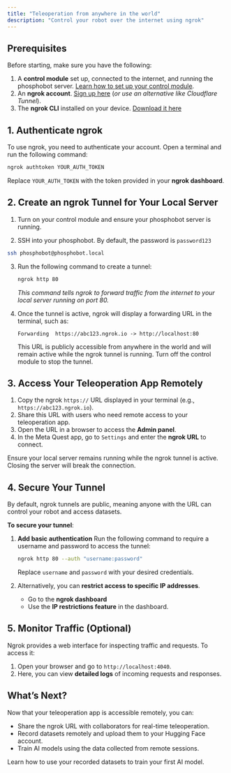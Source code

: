 ```yaml
---
title: "Teleoperation from anywhere in the world"
description: "Control your robot over the internet using ngrok"
---
```


## Prerequisites

Before starting, make sure you have the following:

1. A **control module** set up, connected to the internet, and running the phosphobot server. [Learn how to set up your control module](/unboxings/dk1).
2. An **ngrok account**. [Sign up here](https://ngrok.com/) (*or use an alternative like Cloudflare Tunnel*).
3. The **ngrok CLI** installed on your device. [Download it here](https://ngrok.com/download)

## 1. Authenticate ngrok

To use ngrok, you need to authenticate your account. Open a terminal and run the following command: 

   ```bash
   ngrok authtoken YOUR_AUTH_TOKEN
   ```

   Replace `YOUR_AUTH_TOKEN` with the token provided in your **ngrok dashboard**.


## 2. Create an ngrok Tunnel for Your Local Server

1. Turn on your control module and ensure your phosphobot server is running.

2. SSH into your phosphobot. By default, the password is `password123`

```bash
ssh phosphobot@phosphobot.local
```

3. Run the following command to create a tunnel:

   ```bash
   ngrok http 80
   ```

   *This command tells ngrok to forward traffic from the internet to your local server running on port 80.*

4. Once the tunnel is active, ngrok will display a forwarding URL in the terminal, such as:

   ```
   Forwarding  https://abc123.ngrok.io -> http://localhost:80
   ```

   This URL is publicly accessible from anywhere in the world and will remain active while the ngrok tunnel is running. Turn off the control module to stop the tunnel.

## 3. Access Your Teleoperation App Remotely

1. Copy the ngrok `https://` URL displayed in your terminal (e.g., `https://abc123.ngrok.io`).
2. Share this URL with users who need remote access to your teleoperation app.
3. Open the URL in a browser to access the **Admin panel**.
4. In the Meta Quest app, go to `Settings` and enter the **ngrok URL** to connect.

<Note>Ensure your local server remains running while the ngrok tunnel is active. Closing the server will break the connection.</Note>


## 4. Secure Your Tunnel

<Warning>By default, ngrok tunnels are public, meaning anyone with the URL can control your robot and access datasets. </Warning>

**To secure your tunnel**:
1. **Add basic authentication**
Run the following command to require a username and password to access the tunnel:

   ```bash
   ngrok http 80 --auth "username:password"
   ```

   Replace `username` and `password` with your desired credentials.

2. Alternatively, you can **restrict access to specific IP addresses**.
   - Go to the **ngrok dashboard** 
   - Use the **IP restrictions feature** in the dashboard.


## 5. Monitor Traffic (Optional)

Ngrok provides a web interface for inspecting traffic and requests. To access it:

1. Open your browser and go to `http://localhost:4040`.
2. Here, you can view **detailed logs** of incoming requests and responses.


## What’s Next?

Now that your teleoperation app is accessible remotely, you can:

- Share the ngrok URL with collaborators for real-time teleoperation.
- Record datasets remotely and upload them to your Hugging Face account.
- Train AI models using the data collected from remote sessions.

<Card
  title="Train Your First AI Model"
  icon="robot"
  iconType="regular"
  href="/learn/ai-models">
    Learn how to use your recorded datasets to train your first AI model.
</Card>